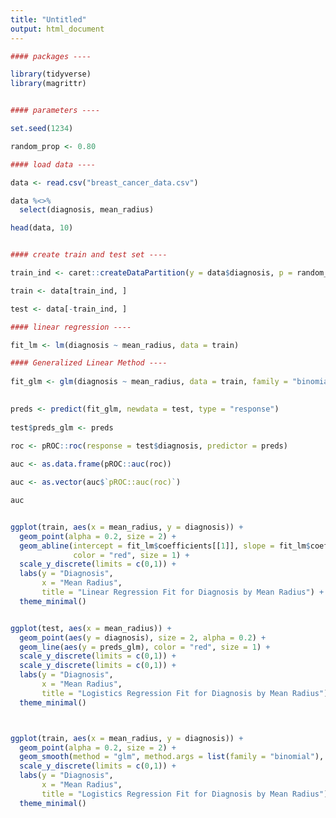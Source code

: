 ```yaml
---
title: "Untitled"
output: html_document
---
```

```r



#### packages ---- 

library(tidyverse)
library(magrittr)


#### parameters ----

set.seed(1234)

random_prop <- 0.80

```

```r

#### load data ---- 

data <- read.csv("breast_cancer_data.csv")  

data %<>% 
  select(diagnosis, mean_radius)

head(data, 10)


#### create train and test set ---- 

train_ind <- caret::createDataPartition(y = data$diagnosis, p = random_prop, list=FALSE)

train <- data[train_ind, ] 

test <- data[-train_ind, ] 


```


```r
#### linear regression ----

fit_lm <- lm(diagnosis ~ mean_radius, data = train)

#### Generalized Linear Method ---- 
    
fit_glm <- glm(diagnosis ~ mean_radius, data = train, family = "binomial")
    
```


```r

preds <- predict(fit_glm, newdata = test, type = "response")
    
test$preds_glm <- preds
    
roc <- pROC::roc(response = test$diagnosis, predictor = preds)

auc <- as.data.frame(pROC::auc(roc))

auc <- as.vector(auc$`pROC::auc(roc)`)

auc


ggplot(train, aes(x = mean_radius, y = diagnosis)) + 
  geom_point(alpha = 0.2, size = 2) + 
  geom_abline(intercept = fit_lm$coefficients[[1]], slope = fit_lm$coefficients[[2]], 
              color = "red", size = 1) + 
  scale_y_discrete(limits = c(0,1)) + 
  labs(y = "Diagnosis", 
       x = "Mean Radius", 
       title = "Linear Regression Fit for Diagnosis by Mean Radius") + 
  theme_minimal()


ggplot(test, aes(x = mean_radius)) + 
  geom_point(aes(y = diagnosis), size = 2, alpha = 0.2) + 
  geom_line(aes(y = preds_glm), color = "red", size = 1) + 
  scale_y_discrete(limits = c(0,1)) + 
  scale_y_discrete(limits = c(0,1)) + 
  labs(y = "Diagnosis", 
       x = "Mean Radius", 
       title = "Logistics Regression Fit for Diagnosis by Mean Radius") + 
  theme_minimal()



ggplot(train, aes(x = mean_radius, y = diagnosis)) + 
  geom_point(alpha = 0.2, size = 2) + 
  geom_smooth(method = "glm", method.args = list(family = "binomial"), se = FALSE, color = "red") + 
  scale_y_discrete(limits = c(0,1)) + 
  labs(y = "Diagnosis", 
       x = "Mean Radius", 
       title = "Logistics Regression Fit for Diagnosis by Mean Radius") + 
  theme_minimal()

```

